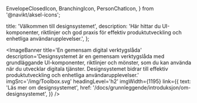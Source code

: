   EnvelopeClosedIcon,
  BranchingIcon,
  PersonChatIcon,
} from '@navikt/aksel-icons';



  title: 'Välkommen till designsystemet',
  description:
  'Här hittar du UI-komponenter, riktlinjer och god praxis för effektiv produktutveckling och enhetliga användarupplevelser.',
};

<ImageBanner
  title='En gemensam digital verktygslåda'
  description='Designsystemet är en gemensam verktygslåda med grundläggande UI-komponenter, riktlinjer och mönster, som du kan använda när du utvecklar digitala tjänster. Designsystemet bidrar till effektiv produktutveckling och enhetliga användarupplevelser.'
  imgSrc='/img/Toolbox.svg'
  headingLevel='h2'
  imgWidth={1195}
  link={{
      text: 'Läs mer om designsystemet',
      href: '/docs/grunnleggende/introduksjon/om-designsystemet',
  }}
/>

<ImageBanner
  title='Tillgängliga och flexibla komponenter'
  description='När vi skapar de mest grundläggande komponenterna bara en gång, säkerställer vi hög kvalitet. Komponenten testas grundligt, och vi uppfyller tillgänglighetskraven. Komponenterna är skapade i Figma och i React. Du kan sätta ihop dem på många olika sätt och i olika mönster.'
  videoSrc='/animations/Page'
  imgPosition='right'
  headingLevel='h2'
  imgWidth={1195}
  fallbackImgSrc='/img/reduced-motion/Page.png'
  fallbackImgAlt='Designskiss av en mobiltelefon som har komponenter från designsystemet i sig.'
/>

<ImageBanner
  title='Använd egna teman'
  description='Designsystemet stöder olika identiteter genom teman. På detta sätt kan alla utgå från samma designsystem men anpassa det till olika avsändaridentiteter.'
  videoSrc='/animations/Theme'
  headingLevel='h2'
  imgWidth={1195}
  fallbackImgSrc='/img/reduced-motion/Theme.png'
  fallbackImgAlt='Designskiss av en webbsida som visar hur designsystemet kan anpassas till olika identiteter.'
/>

<style>
  {`
header:first-of-type {
  background-color: transparent;
}

.ds-logo-image img {
  width: 85%;
}
`}
</style>
